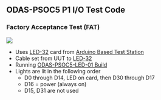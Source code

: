 == ODAS-PSOC5 P1 I/O Test Code ==

=== Factory Acceptance Test (FAT) ===

<img src="http://land-boards.com/blwiki/images/a/a9/LED-32-P426-720px.jpg"></img>

* Uses [[LED-32]] card from [[Arduino Based Test Station]]
* Cable set from UUT to [[LED-32]]
* Running [https://github.com/land-boards/ODAS/tree/master/ODAS-PSOC5/Projects/ODAS-PSOC5-LEDS-01.cydsn ODAS-PSOC5-LED-01 Build]
* Lights are lit in the following order
** D0 through D14, LED on card, then D30 through D17
** D16 = power (always on)
** D15, D31 are not used
